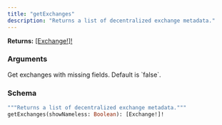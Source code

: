 ```yaml
---
title: "getExchanges"
description: "Returns a list of decentralized exchange metadata."
---
```


**Returns:** [[Exchange!]!](/api-reference/types/exchange)

### Arguments

<ResponseField name="showNameless" type="Boolean">
  Get exchanges with missing fields. Default is `false`.
</ResponseField>

### Schema


```graphql 
"""Returns a list of decentralized exchange metadata."""
getExchanges(showNameless: Boolean): [Exchange!]!
```
